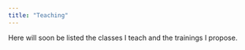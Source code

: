 ```yaml
---
title: "Teaching"
---
```


Here will soon be listed the classes I teach and the trainings I propose.